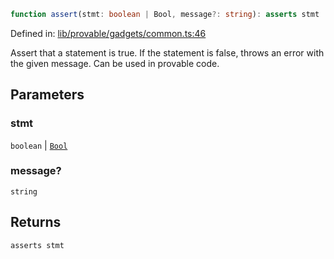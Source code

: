 ```ts
function assert(stmt: boolean | Bool, message?: string): asserts stmt
```

Defined in: [lib/provable/gadgets/common.ts:46](https://github.com/o1-labs/o1js/blob/df1ff77af12d7cbbed4a6167f02815fad4f0dceb/src/lib/provable/gadgets/common.ts#L46)

Assert that a statement is true. If the statement is false, throws an error with the given message.
Can be used in provable code.

## Parameters

### stmt

`boolean` | [`Bool`](../classes/Bool.mdx)

### message?

`string`

## Returns

`asserts stmt`
